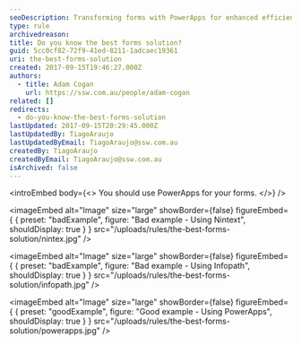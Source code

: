 ```yaml
---
seoDescription: Transforming forms with PowerApps for enhanced efficiency and flexibility.
type: rule
archivedreason:
title: Do you know the best forms solution?
guid: 5cc0cf82-72f9-41ed-8211-1adcaec19361
uri: the-best-forms-solution
created: 2017-09-15T19:46:27.000Z
authors:
  - title: Adam Cogan
    url: https://ssw.com.au/people/adam-cogan
related: []
redirects:
  - do-you-know-the-best-forms-solution
lastUpdated: 2017-09-15T20:29:45.000Z
lastUpdatedBy: TiagoAraujo
lastUpdatedByEmail: TiagoAraujo@ssw.com.au
createdBy: TiagoAraujo
createdByEmail: TiagoAraujo@ssw.com.au
isArchived: false
---
```


<introEmbed
  body={<>
You should use PowerApps for your forms.
  </>}
/>

<imageEmbed
  alt="Image"
  size="large"
  showBorder={false}
  figureEmbed={ {
    preset: "badExample",
    figure: "Bad example - Using Nintext",
    shouldDisplay: true
  } }
  src="/uploads/rules/the-best-forms-solution/nintex.jpg"
/>


<imageEmbed
  alt="Image"
  size="large"
  showBorder={false}
  figureEmbed={ {
    preset: "badExample",
    figure: "Bad example - Using Infopath",
    shouldDisplay: true
  } }
  src="/uploads/rules/the-best-forms-solution/infopath.jpg"
/>


<imageEmbed
  alt="Image"
  size="large"
  showBorder={false}
  figureEmbed={ {
    preset: "goodExample",
    figure: "Good example - Using PowerApps",
    shouldDisplay: true
  } }
  src="/uploads/rules/the-best-forms-solution/powerapps.jpg"
/>
